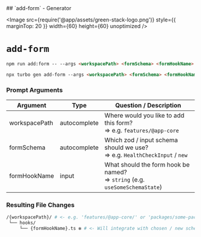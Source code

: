 
<TitleWrapper>
    ## `add-form` - Generator
</TitleWrapper>

<Image
    src={require('@app/assets/green-stack-logo.png')}
    style={{ marginTop: 20 }}
    width={60}
    height={60}
    unoptimized
/>

# `add-form`

```md copy
npm run add:form -- --args <workspacePath> <formSchema> <formHookName>
```

```md copy
npx turbo gen add-form --args <workspacePath> <formSchema> <formHookName>
```

<FileTree>
  <FileTree.Folder name="packages" defaultOpen>
    <FileTree.Folder name="@green-stack-core" defaultOpen>
      <FileTree.Folder name="generators" defaultOpen>
        <FileTree.File name="add-form.ts" />
      </FileTree.Folder>
    </FileTree.Folder>
  </FileTree.Folder>
</FileTree>

<div className="h-8" />

### Prompt Arguments

| Argument      | Type         | Question / Description                                                            |
|---------------|--------------|-----------------------------------------------------------------------------------|
| workspacePath | autocomplete | Where would you like to add this form? <br/>=> e.g. `features/@app-core`          |
| formSchema    | autocomplete | Which zod / input schema should we use? <br/>=> e.g. `HealthCheckInput` / `new`   |
| formHookName  | input        | What should the form hook be named? <br/>=> `string` (e.g. `useSomeSchemaState`)  |

<div className="h-8" />

### Resulting File Changes

```bash
/{workspacePath}/ # <- e.g. 'features/@app-core/' or 'packages/some-package/'
 └── hooks/
     └── {formHookName}.ts ❇️ # <- Will integrate with chosen / new schema
```

<div className="h-8" />
